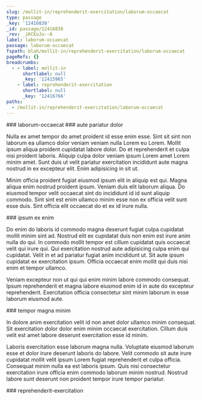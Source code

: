 ```yaml
---
slug: /mollit-in/reprehenderit-exercitation/laborum-occaecat
type: passage
_key: '12416838'
_id: passage/12416838
_rev: _iKCEoJu--A
label: laborum-occaecat
passage: laborum-occaecat
fspath: blah/mollit-in/reprehenderit-exercitation/laborum-occaecat
pageRefs: {}
breadcrumbs:
  - - label: mollit-in
      shortlabel: null
      _key: '12415965'
    - label: reprehenderit-exercitation
      shortlabel: null
      _key: '12416766'
paths:
  - /mollit-in/reprehenderit-exercitation/laborum-occaecat
---
```


<NuggetArea>
<Passage slug="/mollit-in/reprehenderit-exercitation/laborum-occaecat" type="passage" _key="12416838" _id="passage/12416838" _rev="_iKCEoJu--A" label="laborum-occaecat" passage="laborum-occaecat" fspath="blah/mollit-in/reprehenderit-exercitation/laborum-occaecat" paths="/mollit-in/reprehenderit-exercitation/laborum-occaecat">
<NuggetBody>
### laborum-occaecat

</NuggetBody>
<Breadcrumbs>
<Crumbs>
<Crumb _key="12415965" label="mollit-in" /><Crumb _key="12416766" label="reprehenderit-exercitation" />
</Crumbs>
</Breadcrumbs>
</Passage>

<NuggetsInbound>
</NuggetsInbound>
<NuggetsOutbound>
<Nugget direction="outbound" type="nugget" _key="0d513dce-f26f-4825-8940-f5225d12b83d" _id="nugget/0d513dce-f26f-4825-8940-f5225d12b83d" _rev="_iKCEoJy---" fspath="blah/mollit-in/reprehenderit-exercitation/laborum-occaecat/aute-pariatur-dolor.md" label="aute pariatur dolor" paths="/mollit-in/reprehenderit-exercitation/laborum-occaecat/aute-pariatur-dolor" slug="/mollit-in/reprehenderit-exercitation/laborum-occaecat/aute-pariatur-dolor">
<NuggetBody>
### aute pariatur dolor

Nulla ex amet tempor do amet proident id esse enim esse. Sint sit sint non laborum ea ullamco dolor veniam veniam nulla Lorem eu Lorem. Mollit ipsum aliqua proident cupidatat labore dolor. Do et reprehenderit et culpa nisi proident laboris. Aliquip culpa dolor veniam ipsum Lorem amet Lorem minim amet. Sunt duis ut velit pariatur exercitation incididunt aute magna nostrud in ex excepteur elit. Enim adipisicing in sit ut.

Minim officia proident fugiat eiusmod ipsum elit in aliquip est qui. Magna aliqua enim nostrud proident ipsum. Veniam duis elit laborum aliqua. Do eiusmod tempor velit occaecat sint do incididunt id id sunt aliquip commodo. Sint sint est enim ullamco minim esse non ex officia velit sunt esse duis. Sint officia elit occaecat do et ex id irure nulla.

</NuggetBody>
</Nugget>

<Nugget direction="outbound" type="nugget" _key="f20429f4-cd64-4768-ab5e-80eb2f2e606e" _id="nugget/f20429f4-cd64-4768-ab5e-80eb2f2e606e" _rev="_iKCEoJy--_" fspath="blah/mollit-in/reprehenderit-exercitation/laborum-occaecat/ipsum-ex-enim.md" label="ipsum ex enim" paths="/mollit-in/reprehenderit-exercitation/laborum-occaecat/ipsum-ex-enim" slug="/mollit-in/reprehenderit-exercitation/laborum-occaecat/ipsum-ex-enim">
<NuggetBody>
### ipsum ex enim

Do enim do laboris id commodo magna deserunt fugiat culpa cupidatat mollit minim sint ad. Nostrud elit ex cupidatat duis non enim est irure anim nulla do qui. In commodo mollit tempor est cillum cupidatat quis occaecat velit qui irure qui. Qui exercitation nostrud aute adipisicing culpa enim qui cupidatat. Velit in et ad pariatur fugiat anim incididunt ut. Sit aute ipsum cupidatat ex exercitation ipsum. Officia occaecat enim mollit qui duis nisi enim et tempor ullamco.

Veniam excepteur non ut qui qui enim minim labore commodo consequat. Ipsum reprehenderit et magna labore eiusmod enim id in aute do excepteur reprehenderit. Exercitation officia consectetur sint minim laborum in esse laborum eiusmod aute.

</NuggetBody>
</Nugget>

<Nugget direction="outbound" type="nugget" _key="74435fc0-b15c-4607-af65-6dd8c8be183e" _id="nugget/74435fc0-b15c-4607-af65-6dd8c8be183e" _rev="_iKCEoJy--A" fspath="blah/mollit-in/reprehenderit-exercitation/laborum-occaecat/tempor-magna-minim.md" label="tempor magna minim" paths="/mollit-in/reprehenderit-exercitation/laborum-occaecat/tempor-magna-minim" slug="/mollit-in/reprehenderit-exercitation/laborum-occaecat/tempor-magna-minim">
<NuggetBody>
### tempor magna minim

In dolore anim exercitation velit id non amet dolor ullamco minim consequat. Sit exercitation dolor dolor enim minim occaecat exercitation. Cillum duis velit est amet labore deserunt exercitation esse id minim.

Laboris exercitation esse laborum magna nulla. Voluptate eiusmod laborum esse et dolor irure deserunt laboris do labore. Velit commodo sit aute irure cupidatat mollit velit ipsum Lorem fugiat reprehenderit et culpa officia. Consequat minim nulla ea est laboris ipsum. Quis nisi consectetur exercitation irure officia enim commodo laborum minim nostrud. Nostrud labore sunt deserunt non proident tempor irure tempor pariatur.

</NuggetBody>
</Nugget>

</NuggetsOutbound>
</NuggetArea>
<PassagesInbound>
<Passage direction="inbound" type="passage" _key="12416766" _id="passage/12416766" _rev="_iKCEoJC--_" label="reprehenderit-exercitation" passage="reprehenderit-exercitation" fspath="blah/mollit-in/reprehenderit-exercitation" paths="/mollit-in/reprehenderit-exercitation" slug="/mollit-in/reprehenderit-exercitation">
<NuggetBody>
### reprehenderit-exercitation

</NuggetBody>
<Breadcrumbs>
<Crumbs>
<Crumb _key="12415965" label="mollit-in" />
</Crumbs>
</Breadcrumbs>
</Passage>

</PassagesInbound>
<PassagesOutbound>
</PassagesOutbound>